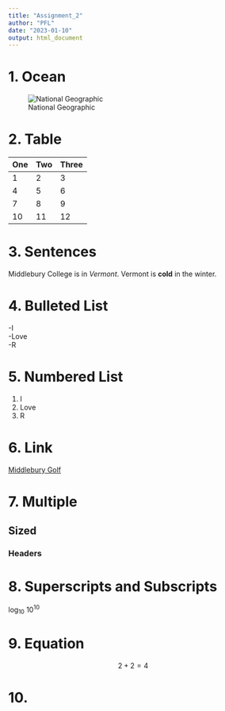 ```yaml
---
title: "Assignment_2"
author: "PFL"
date: "2023-01-10"
output: html_document
---
```


# 1. Ocean  
 
 ![National Geographic](https://res.cloudinary.com/dtpgi0zck/image/upload/s--IJwO_Hss--/c_fill,h_580,w_860/v1/EducationHub/photos/ocean-waves.webp)
 
# 2. Table  
One | Two | Three |
----- | ----- | ----- | 
1 | 2 | 3 |
4 | 5 | 6 |
7 | 8 | 9 |
10 | 11 | 12 |

# 3. Sentences
Middlebury College is in *Vermont*. Vermont is **cold** in the winter.

# 4. Bulleted List
  -I  
  -Love  
  -R  

# 5. Numbered List
1. I  
2. Love  
3. R  

# 6. Link
[Middlebury Golf](https://athletics.middlebury.edu/sports/mgolf/roster/2021-22)
 
# 7. Multiple
## Sized
### Headers

# 8. Superscripts and Subscripts
log~10~
10^10^

# 9. Equation
$$2+2=4$$

# 10. 
 